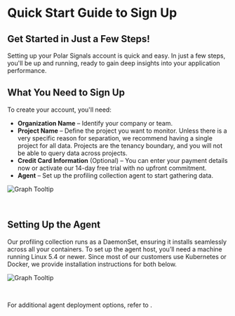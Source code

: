 
# Quick Start Guide to Sign Up

## Get Started in Just a Few Steps!

Setting up your Polar Signals account is quick and easy. In just a few steps, you'll be up and running, ready to gain deep insights into your application performance.

## What You Need to Sign Up

To create your account, you'll need:

* **Organization Name** – Identify your company or team.
* **Project Name** – Define the project you want to monitor. Unless there is a very specific reason for separation, we recommend having a single project for all data. Projects are the tenancy boundary, and you will not be able to query data across projects.
* **Credit Card Information** (Optional) – You can enter your payment details now or activate our 14-day free trial with no upfront commitment.
* **Agent** – Set up the profiling collection agent to start gathering data.
  
<BrowserWindow>

![Graph Tooltip](../static/img/quick_start_1.png)

</BrowserWindow>

<br />

## Setting Up the Agent

Our profiling collection runs as a DaemonSet, ensuring it installs seamlessly across all your containers. To set up the agent host, you’ll need a machine running Linux 5.4 or newer. Since most of our customers use Kubernetes or Docker, we provide installation instructions for both below.

<BrowserWindow>
  
![Graph Tooltip](../static/img/quick_start_2_new.png)

</BrowserWindow>

<br />

For additional agent deployment options, refer to .
